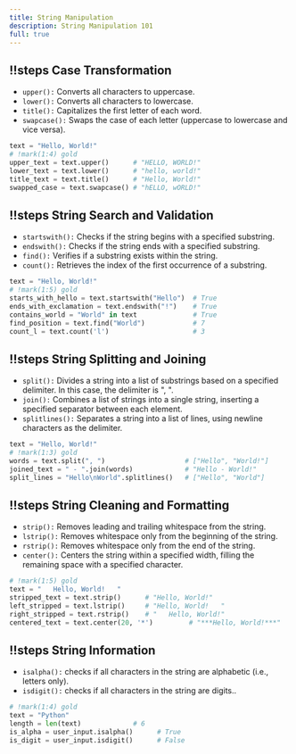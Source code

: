 ```yaml
---
title: String Manipulation
description: String Manipulation 101
full: true
---
```



<Scrollycoding>

## !!steps Case Transformation

- `upper():` Converts all characters to uppercase.
- `lower():` Converts all characters to lowercase.
- `title():` Capitalizes the first letter of each word.
- `swapcase():` Swaps the case of each letter (uppercase to lowercase and vice versa).


```python !code
text = "Hello, World!"
# !mark(1:4) gold
upper_text = text.upper()      # "HELLO, WORLD!"
lower_text = text.lower()      # "hello, world!"
title_text = text.title()      # "Hello, World!"
swapped_case = text.swapcase() # "hELLO, wORLD!"
```

## !!steps String Search and Validation

- `startswith():` Checks if the string begins with a specified substring.
- `endswith():` Checks if the string ends with a specified substring.
- `find():` Verifies if a substring exists within the string.
- `count():` Retrieves the index of the first occurrence of a substring.

```python !code
text = "Hello, World!"
# !mark(1:5) gold
starts_with_hello = text.startswith("Hello")  # True
ends_with_exclamation = text.endswith("!")    # True
contains_world = "World" in text              # True
find_position = text.find("World")            # 7
count_l = text.count('l')                     # 3
```

## !!steps String Splitting and Joining

- `split():` Divides a string into a list of substrings based on a specified delimiter. In this case, the delimiter is ", ".
- `join():` Combines a list of strings into a single string, inserting a specified separator between each element.
- `splitlines():` Separates a string into a list of lines, using newline characters as the delimiter.

```python !code
text = "Hello, World!"
# !mark(1:3) gold
words = text.split(", ")                    # ["Hello", "World!"]
joined_text = " - ".join(words)             # "Hello - World!"
split_lines = "Hello\nWorld".splitlines()   # ["Hello", "World"]
```

## !!steps String Cleaning and Formatting

- `strip():` Removes leading and trailing whitespace from the string.
- `lstrip():` Removes whitespace only from the beginning of the string.
- `rstrip():` Removes whitespace only from the end of the string.
- `center():` Centers the string within a specified width, filling the remaining space with a specified character.

```python !code
# !mark(1:5) gold
text = "   Hello, World!   "
stripped_text = text.strip()      # "Hello, World!"
left_stripped = text.lstrip()     # "Hello, World!   "
right_stripped = text.rstrip()    # "   Hello, World!"
centered_text = text.center(20, '*')         # "***Hello, World!***"
```



## !!steps String Information

- `isalpha():` checks if all characters in the string are alphabetic (i.e., letters only). 
- `isdigit():` checks if all characters in the string are digits.. 

```python !code
# !mark(1:4) gold
text = "Python"
length = len(text)             # 6
is_alpha = user_input.isalpha()      # True
is_digit = user_input.isdigit()      # False
```


</Scrollycoding>
